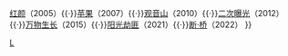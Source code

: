 {{Navbox
|name= 李玉
|title=[[李玉 (導演)|李玉]]电影作品

|group1=
|list1= [[今年夏天]]（2001）{{·}}[[红颜]]（2005）{{·}}[[苹果 (电影)|苹果]]（2007）{{·}}[[观音山 (电影)|观音山]]（2010）{{·}}[[二次曝光]]（2012）{{·}}[[万物生长]]（2015）{{·}}[[阳光劫匪]]（2021）{{·}}[[断·桥]]（2022）
}}
<noinclude>
[[Category:中国电影导演模板|L]]
[[Category:李玉电影| ]]
</noinclude>